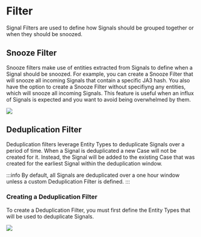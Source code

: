 # Filter

Signal Filters are used to define how Signals should be grouped together or when they should be snoozed.

## Snooze Filter

Snooze filters make use of entities extracted from Signals to define when a Signal should be snoozed.
For example, you can create a Snooze Filter that will snooze all incoming Signals that contain a specific JA3 hash.
You also have the option to create a Snooze Filter without specifiyng any entities, which will snooze all incoming Signals.
This feature is useful when an influx of Signals is expected and you want to avoid being overwhelmed by them.

![](/img/admin-ui-signal-filter-snooze.png)

## Deduplication Filter

Deduplication filters leverage Entity Types to deduplicate Signals over a period of time. When a Signal is deduplicated a new
Case will not be created for it. Instead, the Signal will be added to the existing Case that was created for the earliest Signal
within the deduplication window.

:::info
By default, all Signals are deduplicated over a one hour window unless a custom Deduplication Filter is defined.
:::

### Creating a Deduplication Filter

To create a Deduplication Filter, you must first define the Entity Types that will be used to deduplicate Signals.

![](/img/admin-ui-signal-filter-dedupe.png)
